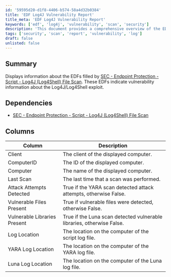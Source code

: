 ```yaml
---
id: '59595d20-d1f8-4406-b574-58a4d32b0384'
title: 'EDF Log4J Vulnerability Report'
title_meta: 'EDF Log4J Vulnerability Report'
keywords: ['edf', 'log4j', 'vulnerability', 'scan', 'security']
description: 'This document provides a comprehensive overview of the EDFs filled by the SEC - Endpoint Protection - Script - Log4J (Log4Shell) File Scan, detailing vulnerability information related to the Log4J/Log4Shell exploit and the results of the scans conducted.'
tags: ['security', 'scan', 'report', 'vulnerability', 'log']
draft: false
unlisted: false
---
```

## Summary

Displays information about the EDFs filled by [SEC - Endpoint Protection - Script - Log4J (Log4Shell) File Scan](https://proval.itglue.com/DOC-5078775-8881631). These EDFs indicate vulnerability information about the Log4J/Log4Shell exploit.

## Dependencies

- [SEC - Endpoint Protection - Script - Log4J (Log4Shell) File Scan](https://proval.itglue.com/DOC-5078775-8881631)

## Columns

| Column                       | Description                                                         |
|------------------------------|---------------------------------------------------------------------|
| Client                       | The client of the displayed computer.                               |
| ComputerID                   | The ID of the displayed computer.                                   |
| Computer                     | The name of the displayed computer.                                 |
| Last Scan                    | The last time that a scan was performed.                           |
| Attack Attempts Detected      | True if the YARA scan detected attack attempts, otherwise False.   |
| Vulnerable Files Present      | True if vulnerable files were detected, otherwise False.           |
| Vulnerable Libraries Present   | True if the Luna scan detected vulnerable libraries, otherwise False. |
| Log Location                 | The location on the computer of the script log file.               |
| YARA Log Location            | The location on the computer of the YARA log file.                 |
| Luna Log Location            | The location on the computer of the Luna log file.                 |












